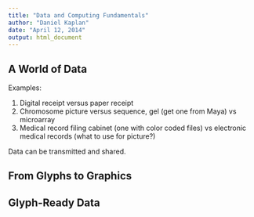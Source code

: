 ```yaml
---
title: "Data and Computing Fundamentals"
author: "Daniel Kaplan"
date: "April 12, 2014"
output: html_document
---
```


## A World of Data

Examples:

1. Digital receipt versus paper receipt
2. Chromosome picture versus sequence, gel (get one from Maya) vs microarray
3. Medical record filing cabinet (one with color coded files) vs electronic medical records (what to use for picture?)

Data can be transmitted and shared.



## From Glyphs to Graphics

## Glyph-Ready Data

